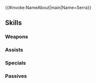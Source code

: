 {{#invoke:NameAbout|main|Name=Serra}}{{HeroPage Tabs}}
{{Hero Infobox
|Name=Serra
|Title=Outspoken Cleric
|GrowthModifier=None
|WeaponType=Colorless Staff
|Origin=Fire Emblem: The Blazing Blade
|Gender=Female
|MoveType=Infantry
|actorEN=Kate Davis
|actorJP=小澤亜李
|artist=久杉トク
|resplendentArtist=えいひ
|releaseDate=February 2, 2017
|poolDate=February 2, 2017
|randomStartTime=2017-02-02T07:00:00Z
|poolRarities=3,4
|TagID=セーラ
|InternalID=88
|cv1=6
|cv2=300300
|description=Cleric who thinks less of others, more of herself. Serves Hector, brother of the marquess of Ostia. Appears in Fire Emblem: The Blazing Blade.
|Properties=resplendent,nifl
|resplendentStartTime=2021-11-10T07:00:00Z
|resplendentEndTime=2021-11-25T06:59:59Z
}}
{{Stats Page
|Lv1HP=16|Lv1ATK=6|Lv1SPD=9|Lv1DEF=4|Lv1RES=9
|GRHP=40|GRATK=55|GRSPD=50|GRDEF=40|GRRES=55
}}
==Skills==
===Weapons===
{{Weapons Table
|weapon1=Assault
|weapon1Unlock=1
|weapon2=Absorb
|weapon2Unlock=3
|weapon3=Absorb+
|weapon3Unlock=5
}}
===Assists===
{{Assists Table
|assist1=Heal
|assist1Default=1
|assist1Unlock=1
|assist2=Mend
|assist2Default=3
|assist2Unlock=2
|assist3=Recover
|assist3Default=5
|assist3Unlock=4
|assist4=Recover+
|assist4Unlock=5
}}
===Specials===
{{Specials Table
|special1=Imbue
|special1Default=4
|special1Unlock=2
|special2=Swift-Winds Balm
|special2Default=5
|special2Unlock=3
}}
===Passives===
{{Passives Table
|passiveC1=Hone Atk 1
|passiveC2=Hone Atk 2
|passiveC3=Hone Atk 3
|passiveC1Unlock=3
|passiveC2Unlock=4
|passiveC3Unlock=5
}}
{{Heroes Navbox}}